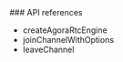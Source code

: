 <PlatformWrapper platform="react-native">
### API references

* <Link to="{{Global.API_REF_RN_ROOT}}/class_irtcengine.html#ariaid-title14">createAgoraRtcEngine</Link>

* <Link to="{{Global.API_REF_RN_ROOT}}/class_irtcengine.html#api_joinchannel2_ng">joinChannelWithOptions</Link>

* <Link to="{{Global.API_REF_RN_ROOT}}/class_irtcengine.html#api_leavechannel2">leaveChannel</Link>

</PlatformWrapper>
